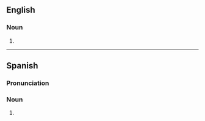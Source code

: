 {{also|fríjoles}}
==English==

===Noun===
{{head|en|noun form}}

# {{plural of|en|frijole}}

----

==Spanish==

===Pronunciation===
{{es-IPA}}

===Noun===
{{head|es|noun form|g=m-p}}

# {{noun form of|es|frijol||p}}